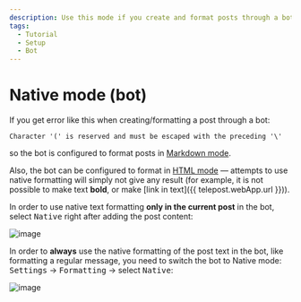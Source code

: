 ```yaml
---
description: Use this mode if you create and format posts through a bot
tags:
  - Tutorial
  - Setup
  - Bot
---
```


# Native mode (bot)

If you get error like this when creating/formatting a post through a bot:

```text
Character '(' is reserved and must be escaped with the preceding '\'
```

so the bot is configured to format posts in [Markdown mode](https://core.telegram.org/bots/api#markdownv2-style).

Also, the bot can be configured to format in [HTML mode](https://core.telegram.org/bots/api#html-style) — attempts to use native formatting will simply not give any result (for example, it is not possible to make text **bold**, or make [link in text]({{ telepost.webApp.url }})).

In order to use native text formatting **only in the current post** in the bot, select <kbd>Native</kbd> right after adding the post content:

![image](/images/164975067-37ce77cc-0db4-414c-a776-6c4eafca9714.png)

In order to **always** use the native formatting of the post text in the bot, like formatting a regular message, you need to switch the bot to Native mode: <kbd>Settings</kbd> → <kbd>Formatting</kbd> → select <kbd>Native</kbd>:

![image](/images/164975146-8e0db81c-30b7-45a9-a4bf-5d34c309d2b7.png)
